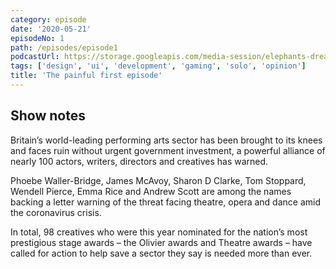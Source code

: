 ```yaml
---
category: episode
date: '2020-05-21'
episodeNo: 1
path: /episodes/episode1
podcastUrl: https://storage.googleapis.com/media-session/elephants-dream/the-wires.mp3
tags: ['design', 'ui', 'development', 'gaming', 'solo', 'opinion']
title: 'The painful first episode'
---
```


## Show notes

Britain’s world-leading performing arts sector has been brought to its knees and faces ruin without urgent government investment, a powerful alliance of nearly 100 actors, writers, directors and creatives has warned.

Phoebe Waller-Bridge, James McAvoy, Sharon D Clarke, Tom Stoppard, Wendell Pierce, Emma Rice and Andrew Scott are among the names backing a letter warning of the threat facing theatre, opera and dance amid the coronavirus crisis.

In total, 98 creatives who were this year nominated for the nation’s most prestigious stage awards – the Olivier awards and Theatre awards – have called for action to help save a sector they say is needed more than ever.
